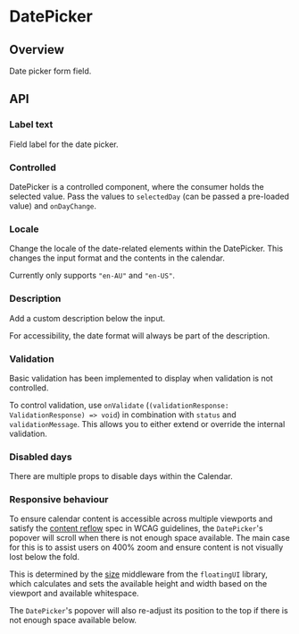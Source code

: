 
<Meta of={DatePickerStories} />

# DatePicker

<ResourceLinks
  sourceCode="https://github.com/cultureamp/kaizen-design-system/tree/main/packages/components/src/DatePicker"
  figma="https://www.figma.com/file/eZKEE5kXbEMY3lx84oz8iN/%F0%9F%92%9C-UI-Kit%3A-Heart?type=design&node-id=10458%3A45652&mode=design&t=4Mycc044XjC1WLin-1"
  designGuidelines="https://cultureamp.atlassian.net/wiki/spaces/DesignSystem/pages/3082061174/Date+Picker"
  className="!mb-8"
/>

<KAIOInstallation exportNames="DatePicker" />

## Overview

Date picker form field.

<Canvas of={DatePickerStories.Playground} />
<Controls of={DatePickerStories.Playground} />

## API

### Label text

Field label for the date picker.

<Canvas of={DatePickerStories.LabelText} />

### Controlled

DatePicker is a controlled component, where the consumer holds the selected value.
Pass the values to `selectedDay` (can be passed a pre-loaded value) and `onDayChange`.

<Canvas of={DatePickerStories.Controlled} />

### Locale

Change the locale of the date-related elements within the DatePicker.
This changes the input format and the contents in the calendar.

Currently only supports `"en-AU"` and `"en-US"`.

<Canvas of={DatePickerStories.Locale} />

### Description

Add a custom description below the input.

For accessibility, the date format will always be part of the description.

<Canvas of={DatePickerStories.Description} />

### Validation

Basic validation has been implemented to display when validation is not controlled.

To control validation, use `onValidate` (`(validationResponse: ValidationResponse) => void`)
in combination with `status` and `validationMessage`.
This allows you to either extend or override the internal validation.

<Canvas of={DatePickerStories.Validation} />

### Disabled days

There are multiple props to disable days within the Calendar.

<Canvas of={DatePickerStories.DisabledDays} />
<Controls of={DatePickerStories.DisabledDays} />

### Responsive behaviour

To ensure calendar content is accessible across multiple viewports and satisfy the [content reflow](https://www.w3.org/WAI/WCAG21/Understanding/reflow.html) spec in WCAG guidelines, the `DatePicker`'s popover will scroll when there is not enough space available. The main case for this is to assist users on 400% zoom and ensure content is not visually lost below the fold.

<Canvas of={DatePickerStories.LimitedViewportHeight} />

This is determined by the [size](https://floating-ui.com/docs/size) middleware from the `floatingUI` library, which calculates and sets the available height and width based on the viewport and available whitespace.

<Canvas of={DatePickerStories.FullViewportHeight} />

The `DatePicker`'s popover will also re-adjust its position to the top if there is not enough space available below.

<Canvas of={DatePickerStories.AboveIfAvailable} />
